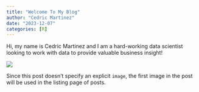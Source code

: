 ```yaml
---
title: "Welcome To My Blog"
author: "Cedric Martinez"
date: "2023-12-07"
categories: [R]
---
```


Hi, my name is Cedric Martinez and I am a hard-working data scientist looking to work with data to provide valuable business insight!

![](thumbnail.jpg)

Since this post doesn't specify an explicit `image`, the first image in the post will be used in the listing page of posts.
